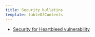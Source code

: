 ```yaml
---
title: Security bulletins
template: tableOfContents
---
```


* [Security for Heartbleed vulnerability](/docs/security/new-relic-security/security-bulletins/security-heartbleed-vulnerability)
